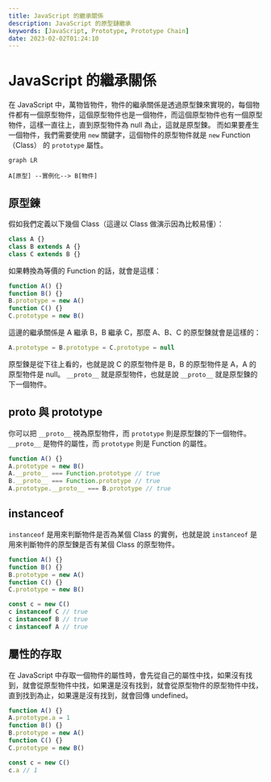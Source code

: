 ```yaml
---
title: JavaScript 的繼承關係
description: JavaScript 的原型鏈繼承
keywords: [JavaScript, Prototype, Prototype Chain]
date: 2023-02-02T01:24:10
---
```


# JavaScript 的繼承關係
在 JavaScript 中，萬物皆物件，物件的繼承關係是透過原型鍊來實現的，每個物件都有一個原型物件，這個原型物件也是一個物件，而這個原型物件也有一個原型物件，這樣一直往上，直到原型物件為 null 為止，這就是原型鍊。
而如果要產生一個物件，我們需要使用 `new` 關鍵字，這個物件的原型物件就是 `new` Function （Class） 的 `prototype` 屬性。

```mermaid
graph LR

A[原型] --實例化--> B[物件]
```

## 原型鍊
假如我們定義以下幾個 Class（這邊以 Class 做演示因為比較易懂）：

```js
class A {}
class B extends A {}
class C extends B {}
```

如果轉換為等價的 Function 的話，就會是這樣：

```js
function A() {}
function B() {}
B.prototype = new A()
function C() {}
C.prototype = new B()
```

這邊的繼承關係是 A 繼承 B，B 繼承 C，那麼 A、B、C 的原型鍊就會是這樣的：

```js
A.prototype = B.prototype = C.prototype = null
```

原型鍊是從下往上看的，也就是說 C 的原型物件是 B，B 的原型物件是 A，A 的原型物件是 null。
`__proto__` 就是原型物件，也就是說 `__proto__` 就是原型鍊的下一個物件。

## __proto__ 與 prototype
你可以把 `__proto__` 視為原型物件，而 `prototype` 則是原型鍊的下一個物件。
`__proto__` 是物件的屬性，而 `prototype` 則是 Function 的屬性。

```js
function A() {}
A.prototype = new B()
A.__proto__ === Function.prototype // true
B.__proto__ === Function.prototype // true
A.prototype.__proto__ === B.prototype // true
```

## instanceof
`instanceof` 是用來判斷物件是否為某個 Class 的實例，也就是說 `instanceof` 是用來判斷物件的原型鍊是否有某個 Class 的原型物件。

```js
function A() {}
function B() {}
B.prototype = new A()
function C() {}
C.prototype = new B()

const c = new C()
c instanceof C // true
c instanceof B // true
c instanceof A // true
```


## 屬性的存取
在 JavaScript 中存取一個物件的屬性時，會先從自己的屬性中找，如果沒有找到，就會從原型物件中找，如果還是沒有找到，就會從原型物件的原型物件中找，直到找到為止，如果還是沒有找到，就會回傳 undefined。

```js
function A() {}
A.prototype.a = 1
function B() {}
B.prototype = new A()
function C() {}
C.prototype = new B()

const c = new C()
c.a // 1
```
